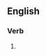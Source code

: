==English==

===Verb===
{{head|en|present participle}}

# {{present participle of|lionise|lang=en|nocat=1}}